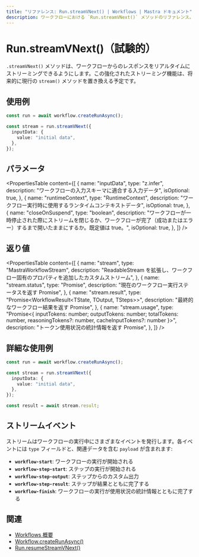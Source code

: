 ```yaml
---
title: "リファレンス: Run.streamVNext() | Workflows | Mastra ドキュメント"
description: ワークフローにおける `Run.streamVNext()` メソッドのリファレンス。応答のリアルタイムストリーミングを可能にします。
---
```



# Run.streamVNext()（試験的）

`.streamVNext()` メソッドは、ワークフローからのレスポンスをリアルタイムにストリーミングできるようにします。この強化されたストリーミング機能は、将来的に現行の `stream()` メソッドを置き換える予定です。

## 使用例

```typescript showLineNumbers copy
const run = await workflow.createRunAsync();

const stream = run.streamVNext({
  inputData: {
    value: "initial data",
  },
});
```

## パラメータ

<PropertiesTable
  content={[
    {
      name: "inputData",
      type: "z.infer<TInput>",
      description: "ワークフローの入力スキーマに適合する入力データ",
      isOptional: true,
    },
    {
      name: "runtimeContext",
      type: "RuntimeContext",
      description: "ワークフロー実行時に使用するランタイムコンテキストデータ",
      isOptional: true,
    },
    {
      name: "closeOnSuspend",
      type: "boolean",
      description: "ワークフローが一時停止された際にストリームを閉じるか、ワークフローが完了（成功またはエラー）するまで開いたままにするか。既定値は true。",
      isOptional: true,
    },
  ]}
/>

## 返り値

<PropertiesTable
  content={[
    {
      name: "stream",
      type: "MastraWorkflowStream<ChunkType>",
      description: "ReadableStream<ChunkType> を拡張し、ワークフロー固有のプロパティを追加したカスタムストリーム",
    },
    {
      name: "stream.status",
      type: "Promise<RunStatus>",
      description: "現在のワークフロー実行ステータスを返す Promise",
    },
    {
      name: "stream.result",
      type: "Promise<WorkflowResult<TState, TOutput, TSteps>>",
      description: "最終的なワークフロー結果を返す Promise",
    },
    {
      name: "stream.usage",
      type: "Promise<{ inputTokens: number; outputTokens: number; totalTokens: number, reasoningTokens?: number, cacheInputTokens?: number }>",
      description: "トークン使用状況の統計情報を返す Promise",
    },
  ]}
/>

## 詳細な使用例

```typescript showLineNumbers copy
const run = await workflow.createRunAsync();

const stream = run.streamVNext({
  inputData: {
    value: "initial data",
  },
});

const result = await stream.result;
```

## ストリームイベント

ストリームはワークフローの実行中にさまざまなイベントを発行します。各イベントには `type` フィールドと、関連データを含む `payload` が含まれます:

- **`workflow-start`**: ワークフローの実行が開始される
- **`workflow-step-start`**: ステップの実行が開始される
- **`workflow-step-output`**: ステップからのカスタム出力
- **`workflow-step-result`**: ステップが結果とともに完了する
- **`workflow-finish`**: ワークフローの実行が使用状況の統計情報とともに完了する

## 関連

- [Workflows 概要](../../../docs/workflows/overview.mdx#run-workflow)
- [Workflow.createRunAsync()](../create-run.mdx)
- [Run.resumeStreamVNext()](./resumeStreamVNext.mdx)